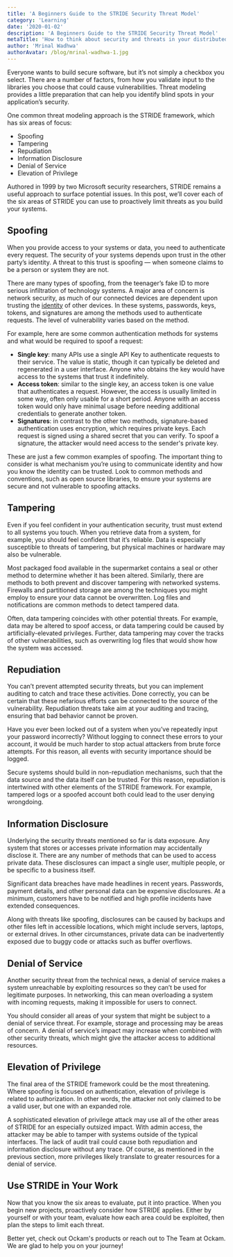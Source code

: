 ```yaml
---
title: 'A Beginners Guide to the STRIDE Security Threat Model'
category: 'Learning'
date: '2020-01-02'
description: 'A Beginners Guide to the STRIDE Security Threat Model'
metaTitle: 'How to think about security and threats in your distributed application'
author: 'Mrinal Wadhwa'
authorAvatar: /blog/mrinal-wadhwa-1.jpg
---
```


Everyone wants to build secure software, but it’s not simply a checkbox you select. There are a number of factors, from how you validate input to the libraries you choose that could cause vulnerabilities. Threat modeling provides a little preparation that can help you identify blind spots in your application’s security.

One common threat modeling approach is the STRIDE framework, which has six areas of focus:

- Spoofing
- Tampering
- Repudiation
- Information Disclosure
- Denial of Service
- Elevation of Privilege

Authored in 1999 by two Microsoft security researchers, STRIDE remains a useful approach to surface potential issues. In this post, we’ll cover each of the six areas of STRIDE you can use to proactively limit threats as you build your systems.

## Spoofing

When you provide access to your systems or data, you need to authenticate every request. The security of your systems depends upon trust in the other party’s identity. A threat to this trust is spoofing — when someone claims to be a person or system they are not.

There are many types of spoofing, from the teenager’s fake ID to more serious infiltration of technology systems. A major area of concern is network security, as much of our connected devices are dependent upon trusting the [identity](/learn/concepts/machine-identities-and-credentials/) of other devices. In these systems, passwords, keys, tokens, and signatures are among the methods used to authenticate requests. The level of vulnerability varies based on the method.

For example, here are some common authentication methods for systems and what would be required to spoof a request:

- **Single key**: many APIs use a single API Key to authenticate requests to their service. The value is static, though it can typically be deleted and regenerated in a user interface. Anyone who obtains the key would have access to the systems that trust it indefinitely.
- **Access token**: similar to the single key, an access token is one value that authenticates a request. However, the access is usually limited in some way, often only usable for a short period. Anyone with an access token would only have minimal usage before needing additional credentials to generate another token.
- **Signatures**: in contrast to the other two methods, signature-based authentication uses encryption, which requires private keys. Each request is signed using a shared secret that you can verify. To spoof a signature, the attacker would need access to the sender's private key.

These are just a few common examples of spoofing. The important thing to consider is what mechanism you’re using to communicate identity and how you know the identity can be trusted. Look to common methods and conventions, such as open source libraries, to ensure your systems are secure and not vulnerable to spoofing attacks.

## Tampering

Even if you feel confident in your authentication security, trust must extend to all systems you touch. When you retrieve data from a system, for example, you should feel confident that it’s reliable. Data is especially susceptible to threats of tampering, but physical machines or hardware may also be vulnerable.

Most packaged food available in the supermarket contains a seal or other method to determine whether it has been altered. Similarly, there are methods to both prevent and discover tampering with networked systems. Firewalls and partitioned storage are among the techniques you might employ to ensure your data cannot be overwritten. Log files and notifications are common methods to detect tampered data.

Often, data tampering coincides with other potential threats. For example, data may be altered to spoof access, or data tampering could be caused by artificially-elevated privileges. Further, data tampering may cover the tracks of other vulnerabilities, such as overwriting log files that would show how the system was accessed.

## Repudiation

You can’t prevent attempted security threats, but you can implement auditing to catch and trace these activities. Done correctly, you can be certain that these nefarious efforts can be connected to the source of the vulnerability. Repudiation threats take aim at your auditing and tracing, ensuring that bad behavior cannot be proven.

Have you ever been locked out of a system when you’ve repeatedly input your password incorrectly? Without logging to connect these errors to your account, it would be much harder to stop actual attackers from brute force attempts. For this reason, all events with security importance should be logged.

Secure systems should build in non-repudiation mechanisms, such that the data source and the data itself can be trusted. For this reason, repudiation is intertwined with other elements of the STRIDE framework. For example, tampered logs or a spoofed account both could lead to the user denying wrongdoing.

## Information Disclosure

Underlying the security threats mentioned so far is data exposure. Any system that stores or accesses private information may accidentally disclose it. There are any number of methods that can be used to access private data. These disclosures can impact a single user, multiple people, or be specific to a business itself.

Significant data breaches have made headlines in recent years. Passwords, payment details, and other personal data can be expensive disclosures. At a minimum, customers have to be notified and high profile incidents have extended consequences.

Along with threats like spoofing, disclosures can be caused by backups and other files left in accessible locations, which might include servers, laptops, or external drives. In other circumstances, private data can be inadvertently exposed due to buggy code or attacks such as buffer overflows.

## Denial of Service

Another security threat from the technical news, a denial of service makes a system unreachable by exploiting resources so they can’t be used for legitimate purposes. In networking, this can mean overloading a system with incoming requests, making it impossible for users to connect.

You should consider all areas of your system that might be subject to a denial of service threat. For example, storage and processing may be areas of concern. A denial of service’s impact may increase when combined with other security threats, which might give the attacker access to additional resources.

## Elevation of Privilege

The final area of the STRIDE framework could be the most threatening. Where spoofing is focused on authentication, elevation of privilege is related to authorization. In other words, the attacker not only claimed to be a valid user, but one with an expanded role.

A sophisticated elevation of privilege attack may use all of the other areas of STRIDE for an especially outsized impact. With admin access, the attacker may be able to tamper with systems outside of the typical interfaces. The lack of audit trail could cause both repudiation and information disclosure without any trace. Of course, as mentioned in the previous section, more privileges likely translate to greater resources for a denial of service.

## Use STRIDE in Your Work

Now that you know the six areas to evaluate, put it into practice. When you begin new projects, proactively consider how STRIDE applies. Either by yourself or with your team, evaluate how each area could be exploited, then plan the steps to limit each threat.

Better yet, check out Ockam's products or reach out to The Team at Ockam. We are glad to help you on your journey!

